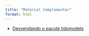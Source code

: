 ```yaml
---
title: "Material Complementar"
format: html
---
```


-   [Desvendando o pacote tidymodels](material_complementar/tidymodels.html "Desvendando o pacote tidymodels"){aria-label="Desvendando o pacote tidymodels"}